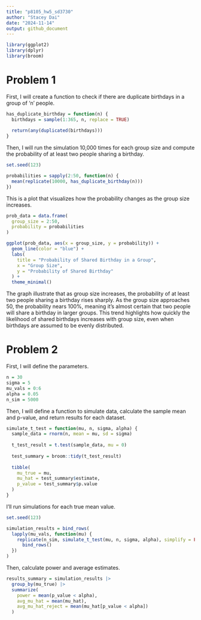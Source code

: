 ```yaml
---
title: "p8105_hw5_sd3730"
author: "Stacey Dai"
date: "2024-11-14"
output: github_document
---
```


```r
library(ggplot2)
library(dplyr)
library(broom)
```

# Problem 1

First, I will create a function to check if there are duplicate birthdays in a group of 'n' people.
```r
has_duplicate_birthday = function(n) {
  birthdays = sample(1:365, n, replace = TRUE)
  
  return(any(duplicated(birthdays)))
}
```

Then, I will run the simulation 10,000 times for each group size and compute the probability of at least two people sharing a birthday.
```r
set.seed(123)

probabilities = sapply(2:50, function(n) {
  mean(replicate(10000, has_duplicate_birthday(n)))
})
```

This is a plot that visualizes how the probability changes as the group size increases.
```r
prob_data = data.frame(
  group_size = 2:50, 
  probability = probabilities
)

ggplot(prob_data, aes(x = group_size, y = probability)) +
  geom_line(color = "blue") +
  labs(
    title = "Probability of Shared Birthday in a Group",
    x = "Group Size",
    y = "Probability of Shared Birthday"
  ) +
  theme_minimal()
```
The graph illustrate that as group size increases, the probability of at least two people sharing a birthday rises sharply. As the group size approaches 50, the probability nears 100%, meaning it's almost certain that two people will share a birthday in larger groups. This trend highlights how quickly the likelihood of shared birthdays increases with group size, even when birthdays are assumed to be evenly distributed.

# Problem 2

First, I will define the parameters.
```r
n = 30
sigma = 5
mu_vals = 0:6
alpha = 0.05
n_sim = 5000
```

Then, I will define a function to simulate data, calculate the sample mean and p-value, and return results for each dataset.
```r
simulate_t_test = function(mu, n, sigma, alpha) {
  sample_data = rnorm(n, mean = mu, sd = sigma)
  
  t_test_result = t.test(sample_data, mu = 0)
  
  test_summary = broom::tidy(t_test_result)
  
  tibble(
    mu_true = mu,
    mu_hat = test_summary$estimate,
    p_value = test_summary$p.value
  )
}
```

I'll run simulations for each true mean value.
```r
set.seed(123)

simulation_results = bind_rows(
  lapply(mu_vals, function(mu) {
    replicate(n_sim, simulate_t_test(mu, n, sigma, alpha), simplify = FALSE) |>
      bind_rows()
  })
)
```

Then, calculate power and average estimates.
```r
results_summary = simulation_results |>
  group_by(mu_true) |>
  summarize(
    power = mean(p_value < alpha),
    avg_mu_hat = mean(mu_hat),
    avg_mu_hat_reject = mean(mu_hat[p_value < alpha])
  )
```

